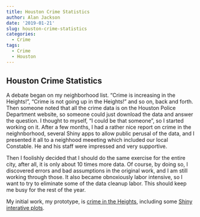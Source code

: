 ```yaml
---
title: Houston Crime Statistics
author: Alan Jackson
date: '2019-01-21'
slug: houston-crime-statistics
categories: 
  - Crime
tags: 
  - Crime
  - Houston
---
```


##  Houston Crime Statistics

A debate began on my neighborhood list. "Crime is increasing in the Heights!", 
"Crime is not going up in the Heights!" and so on, back and forth. Then someone noted
that all the crime data is on the Houston Police Department website, so someone could
just download the data and answer the question. I thought to myself, "I could be that
someone", so I started working on it. After a few months, I had a rather nice report 
on crime in the neighnborhood, several Shiny apps to allow public perusal of the data,
and I presented it all to a neighhood meeeting which included our local Constable. He
and his staff were impressed and very supportive.

Then I foolishly decided that I should do the same exercise for the entire city, after all,
it is only about 10 times more data. Of course, by doing so, I discovered errors and bad 
assumptions in the original work, and I am still working through those. It also became 
obnoxiously labor intensive, so I want to try to eliminate some of the data cleanup labor.
This should keep me busy for the rest of the year.

My initial work, my prototype, is [crime in the Heights](http://www.ajackson.org/crime/index.html),
including some [Shiny interative plots](https://ajackson.shinyapps.io/maps/).
